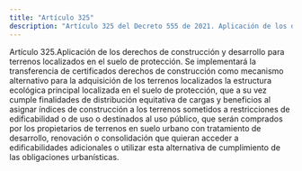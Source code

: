 ```yaml
---
title: "Artículo 325"
description: "Artículo 325 del Decreto 555 de 2021. Aplicación de los derechos de construcción y desarrollo para terrenos localizados en el suelo de ..."
---
```


Artículo 325.Aplicación de los derechos de construcción y desarrollo para terrenos localizados en el suelo de protección. Se implementará la transferencia de certificados derechos de construcción como mecanismo alternativo para la adquisición de los terrenos localizados la estructura ecológica principal localizada en el suelo de protección, que a su vez cumple finalidades de distribución equitativa de cargas y beneficios al asignar índices de construcción a los terrenos sometidos a restricciones de edificabilidad o de uso o destinados al uso público, que serán comprados por los propietarios de terrenos en suelo urbano con tratamiento de desarrollo, renovación o consolidación que quieran acceder a edificabilidades adicionales o utilizar esta alternativa de cumplimiento de las obligaciones urbanísticas.